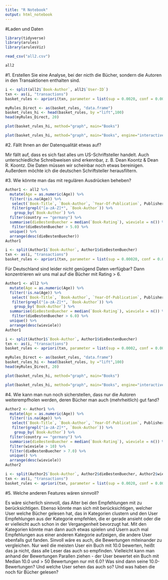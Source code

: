 ```yaml
---
title: "R Notebook"
output: html_notebook
---
```


#Laden und Daten

```r
library(tidyverse)
library(arules)
library(arulesViz)
```

```r
read_csv("all2.csv")
```

```r
all2
```



#1. Erstellen Sie eine Analyse, bei der nicth die Bücher, sondern die Autoren in den Transaktionen enthalten sind.


```r
i <- split(all2$`Book-Author`, all2$`User-ID`)
txn <- as(i, "transactions")
basket_rules <- apriori(txn, parameter = list(sup = 0.0020, conf = 0.005, minlen=2, target="rules"))
```


```r
myRules_Direct <- as(basket_rules, "data.frame")
basket_rules_hi <- head(basket_rules, by ="lift",100)
head(myRules_Direct, 20)
```



```r
plot(basket_rules_hi, method="graph", main="Books")
```

```r
plot(basket_rules_hi, method="graph", main="Books", engine="interactive")
```
#2. Fällt Ihnen an der Datenqualität etwas auf?

Mir fällt auf, dass es sich fast alles um US-Schriftsteller handelt. Auch unterschiedliche Schreibweisen sind erkennbar, z. B. Dean Koontz & Dean R. Koontz. Die Daten müssen wir scheinbar noch etwas bereinigen. Außerdem möchte ich die deutschen Schriftsteller herausfiltern.

#3. Wie könnte man das mit regulären Ausdrücken beheben?

```r
Author1 <- all2 %>%
  mutate(Age = as.numeric(Age)) %>%
  filter(!is.na(Age)) %>%
   select(`Book-Title`, `Book-Author`, `Year-Of-Publication`, Publisher, `Book-Rating`, Age, country) %>%
   filter(grepl("[a-zA-Z]*", `Book-Author`)) %>%
    group_by(`Book-Author`) %>%
  filter(country == "germany") %>%
  summarise(dieBestenBuecher = median(`Book-Rating`), wieviele = n()) %>%
   filter(dieBestenBuecher > 5.0) %>%
  unique() %>%
  arrange(desc(dieBestenBuecher))
Author1
```

```r
i <- split(Author1$`Book-Author`, Author1$dieBestenBuecher)
txn <- as(i, "transactions")
basket_rules <- apriori(txn, parameter = list(sup = 0.00020, conf = 0.005, minlen=2, target="rules"))
```


Für Deutschland sind leider nicht genügend Daten verfügbar? Dann konzentrieren wir uns mal auf die Bücher mit Rating > 6.



```r
Author1 <- all2 %>%
  mutate(Age = as.numeric(Age)) %>%
  filter(!is.na(Age)) %>%
   select(`Book-Title`, `Book-Author`, `Year-Of-Publication`, Publisher, `Book-Rating`, Age, country) %>%
   filter(grepl("[a-zA-Z]*", `Book-Author`)) %>%
    group_by(`Book-Author`) %>%
  summarise(dieBestenBuecher = median(`Book-Rating`), wieviele = n()) %>%
   filter(dieBestenBuecher > 6.0) %>%
  unique() %>%
  arrange(desc(wieviele))
Author1
```

```r
i <- split(Author1$`Book-Author`, Author1$dieBestenBuecher)
txn <- as(i, "transactions")
basket_rules <- apriori(txn, parameter = list(sup = 0.0002, conf = 0.005, minlen=2, target="rules"))
```

```r
myRules_Direct <- as(basket_rules, "data.frame")
basket_rules_hi <- head(basket_rules, by ="lift",100)
head(myRules_Direct, 20)
```

```r
plot(basket_rules_hi, method="graph", main="Books")
```

```r
plot(basket_rules_hi, method="graph", main="Books", engine="interactive")
```


#4. Wie kann man nun noch sicherstellen, dass nur die Autoren weiterempfholen werden, deren Bücher man auch (mehrheitlich) gut fand?

```r
Author2 <- Author1 %>%
  mutate(Age = as.numeric(Age)) %>%
  filter(!is.na(Age)) %>%
   select(`Book-Title`, `Book-Author`, `Year-Of-Publication`, Publisher, `Book-Rating`, Age, country) %>%
   filter(grepl("[a-zA-Z]*", `Book-Author`)) %>%
    group_by(`Book-Author`) %>%
  filter(country == "germany") %>%
  summarise(dieBestenBuecher = median(`Book-Rating`), wieviele = n()) %>%
  filter(wieviele > 10) %>%
  filter(dieBestenBuecher > 7.0) %>%
  unique() %>%
  arrange(desc(wieviele))
Author2
```



```r
i <- split(Author2$`Book-Author`, Author2$dieBestenBuecher, Author2$wieviele)
txn <- as(i, "transactions")
basket_rules <- apriori(txn, parameter = list(sup = 0.0020, conf = 0.005, minlen=2, target="rules"))
```

#5. Welche anderen Features wären sinnvoll?

Es wäre sicherlich sinnvoll, das Alter bei den Empfehlungen mit zu berücksichtigen. Ebenso könnte man sich mit berücksichtigen, welcher User welche Bücher gelesen hat, das in Kategorien clustern und den User Empfehlungen aus der Kategorie empfehlen, die er gerade ansieht oder die er vielleicht auch schon in der Vergangenheit bevorzugt hat. Mit den Kategorien könnte man dann auch etwas spielen und Usern auch mal Empfehlungen aus einer anderen Kategorie aufzeigen, die andere User ebenfalls gut fanden.
Sinvoll wäre es auch, die Bewertungen miteinander zu vergleichen. Nur weil die meisten User ein Buch mit 10.0 bewerten, heißt das ja nicht, dass alle Leser das auch so empfinden. Vielleicht kann man anhand der Bewertungen Parallen ziehen - der User bewertet ein Buch mit Median 10.0 und > 50 Bewertungen nur mit 6.0? Was sind dann seine 10.0-Bewertungen? Und welche User sehen das auch so? Und was haben die noch für Bücher gelesen?































